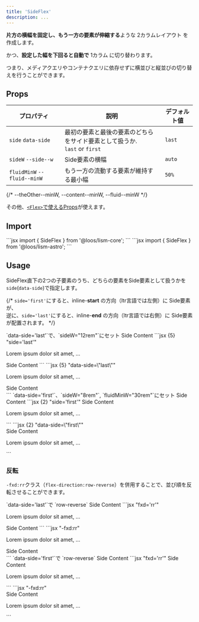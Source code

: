 ```yaml
---
title: 'SideFlex'
description: ...
---
```



**片方の横幅を固定し、もう一方の要素が伸縮する**ような 2カラムレイアウト を作成します。

かつ、**設定した幅を下回ると自動で** 1カラム に切り替わります。

<Alert preset="point">
つまり、メディアクエリやコンテナクエリに依存せずに横並びと縦並びの切り替えを行うことができます。
</Alert>


## Props

| プロパティ | 説明 | デフォルト値 |
|---|---|---|
| `side` <PropBadge type="attr">`data-side`</PropBadge> | 最初の要素と最後の要素のどちらをサイド要素として扱うか.<br/>`last` or `first` | `last` |
| `sideW` <PropBadge type="cssvar">`--side--w`</PropBadge> | Side要素の横幅 | `auto` |
| `fluidMinW` <PropBadge type="cssvar">`--fluid--minW`</PropBadge>| もう一方の流動する要素が維持する最小幅 |`50%`|

{/* --theOther--minW, --content--minW, --fluid--minW */}

その他、[`<Flex>`で使えるProps](/ja/components/flex#props)が使えます。


## Import

<Preview>
	<PreviewCode slot='tab' label='React'>
```jsx
import { SideFlex } from '@loos/lism-core';
```
	</PreviewCode>
	<PreviewCode slot='tab' label='Astro'>
```jsx
import { SideFlex } from '@loos/lism-astro';
```
	</PreviewCode>
</Preview>


## Usage

SideFlex直下の2つの子要素のうち、どちらの要素をSide要素として扱うかを`side`(`data-side`)で指定します。

{/* `side='first'`にすると、inline-**start** の方向（ltr言語では左側）に Side要素が、  
逆に、`side='last'`にすると、inline-**end** の方向（ltr言語では右側）に Side要素が配置されます。 */}

<Preview>
	<PreviewTitle>
		`data-side='last'`で、`sideW="12rem"`にセット
	</PreviewTitle>
	<PreviewArea resize p={20}>
		<SideFlex side='last' sideW='12rem' gap={20} >
			<FlexItem bd='guide'>
				<DammyText />
			</FlexItem>
			<FlexItem bd>Side Content</FlexItem>
		</SideFlex>
	</PreviewArea>
	<PreviewCode slot='tab' label='React, Astro'>
		```jsx {5} "side='last'"
		<SideFlex side='last' sideW='12rem' gap={20}>
			<FlexItem>
				<p>Lorem ipsum dolor sit amet, ...</p>
			</FlexItem>
			<FlexItem bd>Side Content</FlexItem>
		</SideFlex>
		```
	</PreviewCode>
	<PreviewCode slot='tab' label='HTML'>
		```jsx {5} "data-side=\"last\""
		<div class="l--sideFlex -gap:20" data-side="last" style="--side--w:12rem;">
			<div>
				<p>Lorem ipsum dolor sit amet, ...</p>
			</div>
			<div class="-bd:">Side Content</div>
		</div>
		```
	</PreviewCode>
</Preview>

<Preview>
	<PreviewTitle>
		`data-side='first'`、`sideW="8rem"`, `fluidMinW="30rem"`にセット
	</PreviewTitle>
	<PreviewArea resize p={20}>
		<SideFlex side='first' sideW='8rem' fluidMinW='30rem' gap={20}>
			<FlexItem bd>Side Content</FlexItem>
			<FlexItem bd='guide'>
				<DammyText />
			</FlexItem>
		</SideFlex>
	</PreviewArea>
	<PreviewCode slot='tab' label='React'>
		```jsx {2} "side='first'"
		<SideFlex side='first' sideW='8rem' fluidMinW='30rem' gap={20}>
			<FlexItem bd>Side Content</FlexItem>
			<FlexItem>
				<p>Lorem ipsum dolor sit amet, ...</p>
			</FlexItem>
		</SideFlex>
		```
	</PreviewCode>
	<PreviewCode slot='tab' label='HTML'>
		```jsx {2} "data-side=\"first\""
		<div class="l--sideFlex -gap:20" data-side="first" style="--side--w:8rem;--fluid--minW:30rem">
			<div class="-bd:">Side Content</div>
			<div>
				<p>Lorem ipsum dolor sit amet, ...</p>
			</div>
		</div>
		```
	</PreviewCode>
</Preview>


### 反転

`-fxd:rr`クラス（`flex-direction:row-reverse`）を併用することで、並び順を反転させることができます。

<Preview>
	<PreviewTitle>
		`data-side='last'`で `row-reverse`
	</PreviewTitle>
	<PreviewArea resize p={20}>
		<SideFlex side='last' fxd='rr' sideW='12rem' gap={20}>
			<FlexItem bd='guide'>
				<DammyText />
			</FlexItem>
			<FlexItem bd>Side Content</FlexItem>
		</SideFlex>
	</PreviewArea>
	<PreviewCode slot='tab' label='React, Astro'>
		```jsx "fxd='rr'"
		<SideFlex side='last' fxd='rr' sideW='12rem' gap={20}>
			<FlexItem>
				<p>Lorem ipsum dolor sit amet, ...</p>
			</FlexItem>
			<FlexItem bd>Side Content</FlexItem>
		</SideFlex>
		```
	</PreviewCode>
	<PreviewCode slot='tab' label='HTML'>
		```jsx "-fxd:rr"
		<div class="l--sideFlex -fxd:rr -gap:20" data-side="last" style="--side--w:12rem;">
			<div>
				<p>Lorem ipsum dolor sit amet, ...</p>
			</div>
			<div class="-bd:">Side Content</div>
		</div>
		```
	</PreviewCode>
</Preview>

<Preview>
	<PreviewTitle>
		`data-side='first'`で `row-reverse`
	</PreviewTitle>
	<PreviewArea resize p={20}>
		<SideFlex side='first' fxd='rr' sideW='12rem' gap={20}>
			<FlexItem bd>Side Content</FlexItem>
			<FlexItem bd='guide'>
				<DammyText />
			</FlexItem>
		</SideFlex>
	</PreviewArea>
	<PreviewCode slot='tab' label='React, Astro'>
		```jsx "fxd='rr'"
		<SideFlex side='first' fxd='rr' sideW='12rem' gap={20}>
			<FlexItem bd>Side Content</FlexItem>
			<FlexItem>
				<p>Lorem ipsum dolor sit amet, ...</p>
			</FlexItem>
		</SideFlex>
		```
	</PreviewCode>
	<PreviewCode slot='tab' label='HTML'>
		```jsx "-fxd:rr"
		<div class="l--sideFlex -fxd:rr -gap:20" data-side="first" style="--side--w:12rem;">
			<div class="-bd:">Side Content</div>
			<div>
				<p>Lorem ipsum dolor sit amet, ...</p>
			</div>
		</div>
		```
	</PreviewCode>
</Preview>


